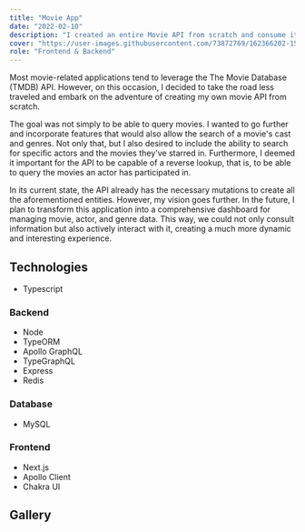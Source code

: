 ```yaml
---
title: "Movie App"
date: "2022-02-10"
description: "I created an entire Movie API from scratch and consume it in a Next App."
cover: "https://user-images.githubusercontent.com/73872769/162366202-15e78322-671a-4349-a6d1-87bda7bbefd5.png"
role: "Frontend & Backend"
---
```


Most movie-related applications tend to leverage the The Movie Database (TMDB) API. However, on this occasion, I decided to take the road less traveled and embark on the adventure of creating my own movie API from scratch.

The goal was not simply to be able to query movies. I wanted to go further and incorporate features that would also allow the search of a movie's cast and genres. Not only that, but I also desired to include the ability to search for specific actors and the movies they've starred in. Furthermore, I deemed it important for the API to be capable of a reverse lookup, that is, to be able to query the movies an actor has participated in.

In its current state, the API already has the necessary mutations to create all the aforementioned entities. However, my vision goes further. In the future, I plan to transform this application into a comprehensive dashboard for managing movie, actor, and genre data. This way, we could not only consult information but also actively interact with it, creating a much more dynamic and interesting experience.

## Technologies

- Typescript

### Backend

- Node
- TypeORM
- Apollo GraphQL
- TypeGraphQL
- Express
- Redis

### Database

- MySQL

### Frontend

- Next.js
- Apollo Client
- Chakra UI

## Gallery

<GalleryImage
  alt="list of movies"
  image="https://user-images.githubusercontent.com/73872769/162366030-bbc430c1-3817-4c4b-977d-5b7b68571b32.png"
  caption="The list of movies"
/>

<GalleryImage
  alt="a single movie"
  image="https://user-images.githubusercontent.com/73872769/162366072-5f840a1a-6c7b-470f-92d8-9429278eada2.png"
  caption="A single movie"
/>

<GalleryImage
  alt="list of actors"
  image="https://user-images.githubusercontent.com/73872769/162366202-15e78322-671a-4349-a6d1-87bda7bbefd5.png"
  caption="The list of actors"
/>

<GalleryImage
  alt="a single actor"
  image="https://user-images.githubusercontent.com/73872769/162366254-3342d22c-7c27-41c0-a7ad-168830af10d0.png"
  caption="A single actor"
/>

<GalleryImage
  alt="list of genres"
  image="https://user-images.githubusercontent.com/73872769/162366334-f2bcce1b-cc37-4c6c-b5ad-bcadc9d57177.png"
  caption="The list of genres"
/>

<GalleryImage
  alt="genre"
  image="https://user-images.githubusercontent.com/73872769/162366368-3c2d2312-c2c1-45e3-9247-0bc5227e2b65.png"
  caption="A single genre"
/>
